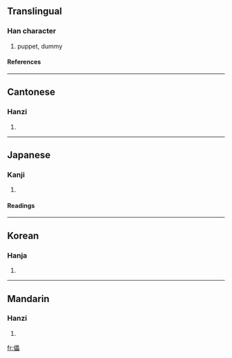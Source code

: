 ==Translingual==
===Han character===
{{Han char|rn=9|rad=人|as=15|sn=17|four=2626<sub>0</sub>|canj=人田田田 (OWWW)}}
# puppet, dummy
====References====
{{Han ref|kx=0120.160|dkj=01249|dj=0254.140|hdz=10234.060|uh=5121|ud=20769|bh=C077|bd=49271}}
----
==Cantonese==
===Hanzi===
{{yue-hanzi|jyut=|y=leui5}}
# {{defn|Cantonese}}
----
==Japanese==
===Kanji===
{{ja-kanji|grade=|rs=人15}}
# {{defn|Japanese}}
====Readings====
{{ja-readings|on=[[らい]] (rai)|kun=[[やぶれる]] (yabureru), [[つかれる]] (tsukareru)}}
----
==Korean==
===Hanja===
{{ko-hanja|hangeul=뢰|rv=roe|mr=roe}}
# {{defn|Korean}}
----
==Mandarin==
===Hanzi===
{{cmn-hanzi|pin=[[lěi]] (lei3)|wg=lei<sup>3</sup>}}
# {{defn|Mandarin}}

[[fr:儡]]